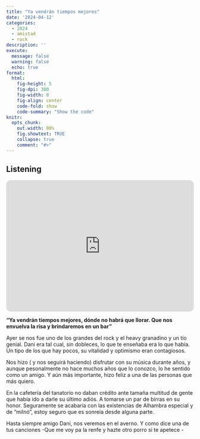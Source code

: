 ```yaml
---
title: "Ya vendrán tiempos mejores"  
date: '2024-04-12'
categories: 
  - 2024
  - amistad
  - rock
description: ''
execute: 
  message: false
  warning: false
  echo: true
format: 
  html: 
    fig-height: 5
    fig-dpi: 300
    fig-width: 8
    fig-align: center
    code-fold: show
    code-summary: "Show the code"
knitr:
  opts_chunk:
    out.width: 80%
    fig.showtext: TRUE
    collapse: true
    comment: "#>"
---
```




::: callout-note

## Listening

<iframe style="border-radius:12px" src="https://open.spotify.com/embed/track/5hxGAiHukg4zIEK3blRL5V?utm_source=generator" width="100%" height="352" frameBorder="0" allowfullscreen="" allow="autoplay; clipboard-write; encrypted-media; fullscreen; picturein-picture" loading="lazy">

</iframe>

:::


__"Ya vendrán tiempos mejores, dónde no habrá que llorar. Que nos envuelva la risa y brindaremos en un bar"__


Ayer se nos fue uno de los grandes del rock y el heavy granadino  y un tío genial. Dani era tal cual, 
sin dobleces, lo que te enseñaba era lo que había.  Un tipo de los que hay pocos, su vitalidad y 
optimismo eran contagiosos. 

Nos hizo ( y nos seguirá haciendo) disfrutar con su música durante años, y aunque pesonalmente no hace muchos años que lo conozco, 
lo he sentido como un amigo.  Y aún más importante, hizo feliz a una de las personas que más quiero. 

En la cafetería del tanatorio no daban crédito ante tamaña multitud de gente que había ido a darle su último adiós. A tomarse 
un par de birras en su honor. Seguramente se acabaría con las existencias de Alhambra especial y de "milnó", estoy seguro que es 
sonreía desde alguna parte.  

Hasta siempre amigo Dani, nos veremos en el averno. Y como dice una de tus canciones -Que me voy pa la 
renfe y hazte otro porro si te apetece - 

 
